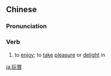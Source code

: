 ==Chinese==
{{zh-forms|s=玩赏}}

===Pronunciation===
{{zh-pron
|m=wánshǎng
|c=wun6 soeng2
|mn=qz,tw,xm:oán-sióng/zz:oán-siáng/twv:goán-sióng
|cat=v
}}

===Verb===
{{zh-verb}}

# to [[enjoy]]; to [[take]] [[pleasure]] or [[delight]] in

[[ja:玩賞]]